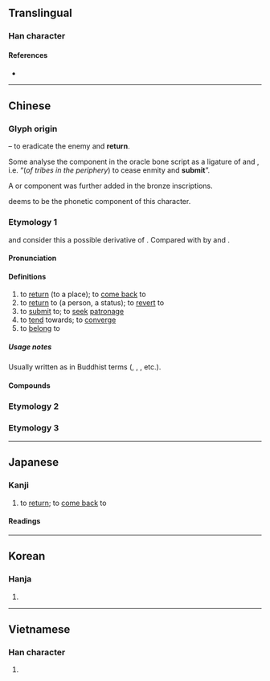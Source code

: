 {{also|帰|归}}
{{character info}}
==Translingual==
{{Han simplified forms|歸|帰|归}}

===Han character===
{{Han char|rn=77|rad=止|as=14|sn=18|four=27127|canj=HMSMB|ids=⿰⿱𠂤止帚}}

====References====
* {{Han ref|kx=0578.070|dkj=16349|dj=0968.180|hdz=21446.150|uh=6B78|ud=27512|bh=C26B|bd=49771}}

----

==Chinese==
{{zh-forms|s=归|alt=㱕,帰,皈,𦤇}}

===Glyph origin===
{{Han etyl}}
{{Han compound|𠂤|帚|ls=i|t1=ancient form of {{zh-l|*師|troops}}|t2=broom; sweep}} – to eradicate the enemy and '''return'''.

Some analyse the {{lang|zh|帚}} component in the oracle bone script as a ligature of {{zh-l|*止|to stop, to cease}} and {{zh-l|*方|peripheral tribes}}, i.e. “(''of tribes in the periphery'') to cease enmity and '''submit'''”.

A {{zh-l|*止|foot}} or {{zh-l|*辵|walking}} component was further added in the bronze inscriptions.

''{{w|Shuowen}}'' deems {{och-l|𠂤}} to be the phonetic component of this character.

===Etymology 1===
{{zh-ref|Starostin}} and {{zh-ref|Schuessler (2007)}} consider this a possible derivative of {{och-l|回|to revolve; to return}}. Compared with {{cog|bo|འཁོར||circle; turn; to turn round; to return}} by {{zh-ref|Xue (2001)}} and {{zh-ref|Wang (2007)}}.

====Pronunciation====
{{zh-pron
|m=guī
|m-s=
|dg=гуй1
|c=gwai1
|c-t=
|g=gui1
|h=pfs=kûi;gd=gui1
|j=gui1
|mb=gṳ́
|md=gŭi
|mn=kui
|mn-t=gui1
|w=1jy,1kue
|w_note=1jy - colloquial ({{zh-l|*歸去}}); 1kue - literary
|x=guei1
|mc=y
|oc=y
|cat=v
}}

====Definitions====
{{zh-hanzi}}

# to [[return]] (to a place); to [[come back]] to
# to [[return]] to (a person, a status); to [[revert]] to
# to [[submit]] to; to [[seek]] [[patronage]]
# to [[tend]] towards; to [[converge]]
# to [[belong]] to

=====Usage notes=====
Usually written as {{zh-l|*皈}} in Buddhist terms ({{zh-l|皈依}}, {{zh-l|三皈}}, {{zh-l|皈正}}, etc.).

====Compounds====
{{zh-der|當歸|歸案|歸併|歸程|歸除|歸檔|歸隊|歸附|歸根|歸根結底|歸根結柢|歸公|歸功|歸國|歸國華僑|歸航|歸化|歸還|歸回|歸集|歸結|歸咎|歸聚|歸客|歸口|歸來|歸理|歸攏|歸路|歸謬法|歸納|歸納法|歸納推理|歸期|歸僑|歸去|歸入|歸屬|歸屬感|歸順|歸宿|歸天|歸田|歸途|歸西|歸降|歸向|歸心|歸心似箭|歸心者|歸省|歸依|歸隱|歸於|歸藏|歸著/归着|歸真|歸真返璞|歸整|歸置|歸終|歸舟|歸總|歸罪|三不歸|三歸|三歸依|不如歸|不如歸去|不歸|不歸路|久假不歸|九九歸一|九九歸原|九歸|于歸|人心所歸|休牛歸馬|來歸|依歸|全受全歸|劃歸|北回歸線|北迴歸線|南回歸線|南迴歸線|原璧歸趙|去邪歸正|反璞歸真|反邪歸正|同歸|同歸於盡|同歸殊途|四海歸心|回歸|回歸年|回歸潮|回歸熱|回歸線|大歸|天下歸心|天命有歸|天與人歸|完璧歸趙|實至名歸|拂袖而歸|指歸|挈屐而歸|掛冠歸里|推輦歸里|撒手歸去|收歸|收歸國有|改土歸流|改邪歸正|放牛歸馬|放虎歸山|早出晚歸|星行夜歸|春歸|春歸人老|時望所歸|晚歸|晝錦榮歸|書歸正傳|東歸|柯爛忘歸|棄官歸田|棄官歸鄉|棄邪歸正|榮歸|樂而忘歸|歷劫歸來|歸之若水|歸人|歸仁|歸伍|歸休|歸位|歸俗|歸元|歸全反真|歸勘|歸化植物|歸去來兮|歸去來辭|歸向導引|歸命|歸因|歸坐|歸墟|歸奇顧怪|歸女|歸子|歸宗|歸家|歸寢|歸寧|歸就|歸山|歸巢|歸市|歸帆|歸帳路頭|歸心如箭|歸忱|歸房|歸暮|歸有光|歸服|歸本|歸林|歸根究柢|歸棹|歸止|歸正|歸正反本|歸流|歸煙|歸煞|歸真反璞|歸真證果|歸神|歸福|歸竅|歸籍|歸綏|歸義|歸老|歸老菟裘|歸耕|歸著|歸葬|歸號|歸裡包堆|歸計|歸誠|歸趙|歸趨|歸農|歸遺細君|歸陰|歸零|歸面|歸類|歸餘|歸首|歸馬放牛|歸骨|歸齊|殊塗同歸|殊致同歸|殊路同歸|殊途同歸|水落歸槽|江海同歸|涓滴歸公|滿載而歸|漲價歸公|無家可歸|物歸原主|物歸舊主|率土歸心|生寄死歸|異路同歸|異途同歸|白首同歸|白首空歸|白馬歸周|百川歸海|眾望所歸|眾望攸歸|眾望有歸|眾毀所歸|眾目所歸|矯邪歸正|視死如歸|視死若歸|福壽全歸|萬境歸空|秦庭歸璧|秭歸|終歸|經宿不歸|縱虎歸山|總歸|罪有攸歸|羝乳得歸|老女歸宗|自拔來歸|舊燕歸巢|華表鶴歸|落葉歸根|葉落歸根|葉落歸秋|虛往實歸|血不歸經|血本無歸|衣錦榮歸|西歸|解甲歸田|解組歸田|言歸于好|言歸和好|言歸於好|言歸正傳|認祖歸宗|謁歸|責有攸歸|賓至如歸|賦歸|赴死如歸|返璞歸真|返老歸童|遊騎無歸|遲歸|鎩羽而歸|飛歸|駕鶴西歸|歸州|塵歸塵，土歸土|百年歸老}}

===Etymology 2===
{{zh-see|愧|o|[[ashamed]]; [[conscience]]-[[stricken]]}}

===Etymology 3===
{{zh-see|饋|o|to [[present]] [[gift]]}}

{{zh-cat|Intermediate}}

----

==Japanese==
{{ja-kanji forms|帰|歸}}

===Kanji===
{{ja-kanji|grade=|rs=止14|shin=帰}}

# to [[return]]; to [[come back]] to

====Readings====
{{ja-readings
|goon=き
|kanon=き
|kun=かえ-る, かえ-す, とつ-ぐ, おく-る
}}

----

==Korean==

===Hanja===
{{ko-hanja|돌아가다|돌아갈|귀}}

# {{hanja form of|귀|to return, to go back}}

----

==Vietnamese==

===Han character===
{{vi-hantu|[[qui]], [[quy]]|rs=止14}}

# {{rfdef|vi|sort=止14}}